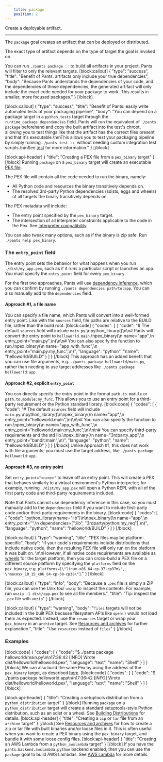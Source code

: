 ```yaml
---
    title: package
    position: 2
---
```


Create a deployable artifact.

---

The `package` goal creates an artifact that can be deployed or distributed.

The exact type of artifact depends on the type of target the goal is invoked on.

You can run `./pants package ::` to build all artifacts in your project. Pants will filter to only the relevant targets.
[block:callout]
{
  "type": "success",
  "title": "Benefit of Pants: artifacts only include your true dependencies",
  "body": "Because Pants understands the dependencies of your code, and the dependencies of those dependencies, the generated artifact will only include the exact code needed for your package to work. This results in smaller, more focused packages."
}
[/block]

[block:callout]
{
  "type": "success",
  "title": "Benefit of Pants: easily write automated tests of your packaging pipeline",
  "body": "You can depend on a package target in a `python_tests` target through the `runtime_package_dependencies` field. Pants will run the equivalent of `./pants package` beforehand and copy the built artifact into the test's chroot, allowing you to test things like that the artifact has the correct files present and that it's executable.\n\nThis allows you to test your packaging pipeline by simply running `./pants test ::`, without needing custom integration test scripts.\n\nSee [test](doc:python-test-goal) for more information."
}
[/block]

[block:api-header]
{
  "title": "Creating a PEX file from a `pex_binary` target"
}
[/block]
Running `package` on a `pex_binary` target will create an executable [PEX file](doc:pex-files).

The PEX file will contain all the code needed to run the binary, namely:
- All Python code and resources the binary transitively depends on.
- The resolved 3rd-party Python dependencies (sdists, eggs and wheels) of all targets the binary transitively depends on.

The PEX metadata will include:
- The entry point specified by the `pex_binary` target.
- The intersection of all interpreter constraints applicable to the code in the Pex. See [Interpreter compatibility](doc:python-interpreter-compatibility).

You can also tweak many options, such as if the binary is zip safe. Run `./pants help pex_binary`.

### The `entry_point` field

The entry point sets the behavior for what happens when you run `./dist/my_app.pex`, such as if it runs a particular script or launches an app. You must specify the `entry_point` field for every `pex_binary`.

For the first two approaches, Pants will use [dependency inference](doc:targets), which you can confirm by running `./pants dependencies path/to:app`. You can also manually add to the `dependencies` field.

#### Approach #1, a file name

You can specify a file name, which Pants will convert into a well-formed entry point. Like with the `sources` field, file paths are relative to the BUILD file, rather than the build root.
[block:code]
{
  "codes": [
    {
      "code": "# The default `sources` field will include `main.py`.\npython_library()\n\n# Pants will convert the entry point to `helloworld.main`.\npex_binary(\n  name=\"app\",\n  entry_point=\"main.py\",\n)\n\n# You can also specify the function to run.\npex_binary(\n  name=\"app_with_func\",\n  entry_point=\"main.py:my_func\",\n)",
      "language": "python",
      "name": "helloworld/BUILD"
    }
  ]
}
[/block]
This approach has an added benefit that you can use file arguments, e.g. `./pants package helloworld/main.py`, rather than needing to use target addresses like `./pants package helloworld:app`.

#### Approach #2, explicit `entry_point`

You can directly specify the entry point in the format `path.to.module` or `path.to.module:my_func`. This allows you to use an entry point for a third-party requirement or the Python standard library.
[block:code]
{
  "codes": [
    {
      "code": "# The default `sources` field will include `main.py`.\npython_library()\n\npex_binary(\n  name=\"app\",\n  entry_point=\"helloworld.main\",\n)\n\n# You can also specify the function to run.\npex_binary(\n  name=\"app_with_func\",\n  entry_point=\"helloworld.main:my_func\",\n)\n\n# You can specify third-party requirements and the std lib.\npex_binary(\n  name=\"3rdparty_app\",\n  entry_point=\"bandit:main\",\n)",
      "language": "python",
      "name": "helloworld/BUILD"
    }
  ]
}
[/block]
Unlike Approach #1, this does not work with file arguments; you must use the target address, like `./pants package helloworld:app`.

#### Approach #3, no entry point

Set `entry_point="<none>"` to leave off an entry point. This will create a PEX that behaves similarly to a virtual environment's Python interpreter; for example, running `./dist/my_app.pex` will open a Python REPL with all of the first party code and third-party requirements included.

Note that Pants cannot use dependency inference in this case, so you must manually add to the `dependencies` field if you want to include first-party code and/or third-party requirements in the binary.
[block:code]
{
  "codes": [
    {
      "code": "python_library(name=\"lib\")\n\npex_binary(\n  name=\"app\",\n  entry_point=\"<none>\",\n  dependencies=[\":lib\", \"3rdparty/python:my_req\"],\n)",
      "language": "python",
      "name": "helloworld/BUILD"
    }
  ]
}
[/block]

[block:callout]
{
  "type": "warning",
  "title": "PEX files may be platform-specific",
  "body": "If your code's requirements include distributions that include native code, then the resulting PEX file will only run on the platform it was built on. \n\nHowever, if all native code requirements are available as [wheels](https://packaging.python.org/glossary/#term-wheel) for the target platform, then you can cross-build a PEX file on a different source platform by specifying the `platforms` field on the `pex_binary`, e.g. `platforms=[\"linux-x86_64-cp-37-cp37m\", \"macosx_10_15_x86_64-cp-38-cp38\"]`."
}
[/block]

[block:callout]
{
  "type": "info",
  "body": "Because a `.pex` file is simply a ZIP file, you can use the Unix tool `unzip` to inspect the contents. For example, run `unzip -l dist/app.pex` to see all file members.",
  "title": "Tip: inspect the `.pex` file with `unzip`"
}
[/block]

[block:callout]
{
  "type": "warning",
  "body": "`files` targets will not be included in the built PEX because filesystem APIs like `open()` would not load them as expected. Instead, use the `resources` target or wrap your `pex_binary` in an `archive` target. See [Resources and archives](doc:resources) for further explanation.",
  "title": "Use `resources` instead of `files`"
}
[/block]
### Examples
[block:code]
{
  "codes": [
    {
      "code": "$ ./pants package helloworld/main.py\n\n17:36:42 [INFO] Wrote dist/helloworld/helloworld.pex",
      "language": "text",
      "name": "Shell"
    }
  ]
}
[/block]
We can also build the same Pex by using the address of the `pex_binary` target, as described [here](doc:targets).
[block:code]
{
  "codes": [
    {
      "code": "$ ./pants package helloworld:app\n\n17:36:42 [INFO] Wrote dist/helloworld/helloworld.pex",
      "language": "text",
      "name": "Shell"
    }
  ]
}
[/block]

[block:api-header]
{
  "title": "Creating a setuptools distribution from a `python_distribution` target"
}
[/block]
Running `package` on a `python_distribution` target will create a standard setuptools-style Python distribution, such as an sdist or a wheel. See [Building Distributions](doc:python-distributions) for details.
[block:api-header]
{
  "title": "Creating a `zip` or `tar` file from an `archive` target"
}
[/block]
See [Resources and archives](doc:resources) for how to create a zip or tar file with built binaries and/or loose files in it. This is often useful when you want to create a PEX binary using the `pex_binary` target, and bundle it with some loose config files.
[block:api-header]
{
  "title": "Creating an AWS Lambda from a `python_awslambda` target"
}
[/block]
If you have the `pants.backend.awslambda.python` backend enabled, then you can use the `package` goal to build AWS Lambdas. See [AWS Lambda](doc:awslambda-python) for more details.